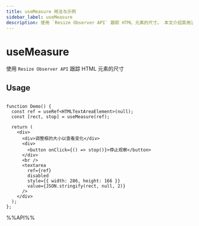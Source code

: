 ```yaml
---
title: useMeasure 用法与示例
sidebar_label: useMeasure
description: 使用 `Resize Observer API` 跟踪 HTML 元素的尺寸。 本文介绍其用法、最佳实践与代码示例。适用于 React 开发中需要处理副作用的场景。
---
```

# useMeasure

使用 `Resize Observer API` 跟踪 HTML 元素的尺寸

## Usage

```tsx live

function Demo() {
  const ref = useRef<HTMLTextAreaElement>(null);
  const [rect, stop] = useMeasure(ref);

  return (
    <div>
      <div>调整框的大小以查看变化</div>
      <div>
        <button onClick={() => stop()}>停止观察</button>
      </div>
      <br />
      <textarea
        ref={ref}
        disabled
        style={{ width: 286, height: 166 }}
        value={JSON.stringify(rect, null, 2)}
      />
    </div>
  );
};

```

%%API%%